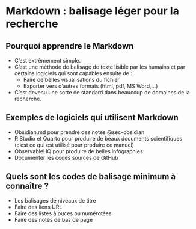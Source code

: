 # Markdown : balisage léger pour la recherche {#sec-markdown}

## Pourquoi apprendre le Markdown 

- C'est extrêmement simple.
- C'est une méthode de balisage de texte lisible par les humains et par certains logiciels qui sont capables ensuite de :
  - Faire de belles visualisations du fichier
  - Exporter vers d'autres formats (html, pdf, MS Word,...)
- C'est devenu une sorte de standard dans beaucoup de domaines de la recherche.


## Exemples de logiciels qui utilisent Markdown 
- Obsidian.md pour prendre des notes @sec-obsidian
- R Studio et Quarto pour produire de beaux documents scientifiques (c'est ce qui est utilisé pour produire ce manuel)
- ObservableHQ pour produire de belles infographies
- Documenter les codes sources de GitHub 


## Quels sont les codes de balisage minimum à connaître ?

- Les balisages de niveaux de titre
- Faire des liens URL
- Faire des listes à puces ou numérotées
- Faire des notes de bas de page
